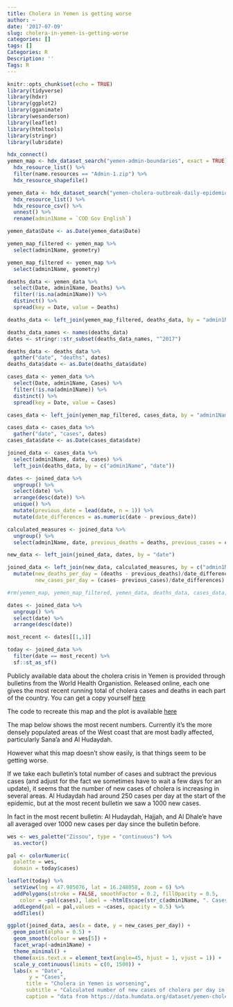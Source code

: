 ```yaml
---
title: Cholera in Yemen is getting worse
author: ~
date: '2017-07-09'
slug: cholera-in-yemen-is-getting-worse
categories: []
tags: []
Categories: R
Description: ''
Tags: R
---
```


```r
knitr::opts_chunk$set(echo = TRUE)
library(tidyverse)
library(hdxr)
library(ggplot2)
library(gganimate)
library(wesanderson)
library(leaflet)
library(htmltools)
library(stringr)
library(lubridate)
```

```r
hdx_connect()
yemen_map <- hdx_dataset_search("yemen-admin-boundaries", exact = TRUE) %>%
  hdx_resource_list() %>%
  filter(name.resources == "Admin-1.zip") %>%
  hdx_resource_shapefile() 

yemen_data <- hdx_dataset_search("yemen-cholera-outbreak-daily-epidemiology-update", exact = TRUE) %>%
  hdx_resource_list() %>%
  hdx_resource_csv() %>%
  unnest() %>%
  rename(admin1Name = `COD Gov English`)

yemen_data$Date <- as.Date(yemen_data$Date)

yemen_map_filtered <- yemen_map %>%
  select(admin1Name, geometry)

yemen_map_filtered <- yemen_map %>%
  select(admin1Name, geometry)

deaths_data <- yemen_data %>%
  select(Date, admin1Name, Deaths) %>%
  filter(!is.na(admin1Name)) %>% 
  distinct() %>%
  spread(key = Date, value = Deaths)

deaths_data <- left_join(yemen_map_filtered, deaths_data, by = "admin1Name")

deaths_data_names <- names(deaths_data)
dates <- stringr::str_subset(deaths_data_names, "^2017")

deaths_data <- deaths_data %>%
  gather("date", "deaths", dates)
deaths_data$date <- as.Date(deaths_data$date)

cases_data <- yemen_data %>%
  select(Date, admin1Name, Cases) %>%
  filter(!is.na(admin1Name)) %>%
  distinct() %>%
  spread(key = Date, value = Cases)

cases_data <- left_join(yemen_map_filtered, cases_data, by = "admin1Name")

cases_data <- cases_data %>%
  gather("date", "cases", dates)
cases_data$date <- as.Date(cases_data$date)

joined_data <- cases_data %>%
  select(admin1Name, date, cases) %>%
  left_join(deaths_data, by = c("admin1Name", "date"))

dates <- joined_data %>%
  ungroup() %>%
  select(date) %>%
  arrange(desc(date)) %>%
  unique() %>%
  mutate(previous_date = lead(date, n = 1)) %>%
  mutate(date_differences = as.numeric(date - previous_date))

calculated_measures <- joined_data %>%
  ungroup() %>%
  select(admin1Name, date, previous_deaths = deaths, previous_cases = cases)

new_data <- left_join(joined_data, dates, by = "date")

joined_data <- left_join(new_data, calculated_measures, by = c("admin1Name", "previous_date" = "date")) %>%
  mutate(new_deaths_per_day = (deaths - previous_deaths)/date_differences,
         new_cases_per_day = (cases- previous_cases)/date_differences)

#rm(yemen_map, yemen_map_filtered, yemen_data, deaths_data, cases_data, dates, deaths_data_names)
```

```r
dates <- joined_data %>%
  ungroup() %>%
  select(date) %>%
  arrange(desc(date))

most_recent <- dates[[1,1]]

today <- joined_data %>%
  filter(date == most_recent) %>%
  sf::st_as_sf()

```

Publicly available data about the cholera crisis in Yemen is provided through bulletins from the World Health Organistion. Released online, each one gives the most recent running total of cholera cases and deaths in each part of the country. You can get a copy yourself [here](https://data.humdata.org/dataset/yemen-cholera-outbreak-daily-epidemiology-update)

The code to recreate this map and the plot is available [here](https://github.com/callumgwtaylor/blog/blob/master/content/post/2017-07-09-cholera-in-yemen-is-getting-worse.Rmd)

The map below shows the most recent numbers. Currently it's the more densely populated areas of the West coast that are most badly affected, particularly Sana'a and Al Hudaydah.

However what this map doesn't show easily, is that things seem to be getting worse.

If we take each bulletin's total number of cases and subtract the previous cases (and adjust for the fact we sometimes have to wait a few days for an update), it seems that the number of new cases of cholera is increasing in several areas. Al Hudaydah had around 250 cases per day at the start of the epidemic, but at the most recent bulletin we saw a 1000 new cases.

In fact in the most recent bulletin: Al Hudaydah, Hajjah, and Al Dhale'e have all averaged over 1000 new cases per day since the bulletin before.


```r
wes <- wes_palette("Zissou", type = "continuous") %>%
  as.vector()

pal <- colorNumeric(
  palette = wes,
  domain = today$cases)

leaflet(today) %>%
  setView(lng = 47.985076, lat = 16.248058, zoom = 6) %>%
  addPolygons(stroke = FALSE, smoothFactor = 0.2, fillOpacity = 0.5,
    color = ~pal(cases), label = ~htmlEscape(str_c(admin1Name, ". Cases: ", cases))) %>%
  addLegend(pal = pal,values = ~cases, opacity = 0.5) %>%
  addTiles()
```

```r
ggplot(joined_data, aes(x = date, y = new_cases_per_day)) +
  geom_point(alpha = 0.5) +
  geom_smooth(colour = wes[5]) +
  facet_wrap(~admin1Name) +
  theme_minimal() +
  theme(axis.text.x = element_text(angle=45, hjust = 1, vjust = 1)) +
  scale_y_continuous(limits = c(0, 1500)) +
  labs(x = "Date",
       y = "Cases",
      title = "Cholera in Yemen is worsening",
      subtitle = "Calculated number of new cases of cholera per day in each area of Yemen",
      caption = "data from https://data.humdata.org/dataset/yemen-cholera-outbreak-daily-epidemiology-update")
```



